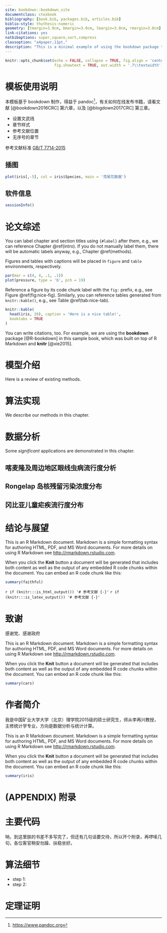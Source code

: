 ```yaml
--- 
site: bookdown::bookdown_site
documentclass: ctexbook
bibliography: [book.bib, packages.bib, articles.bib]
biblio-style: thuthesis-numeric
geometry: [tmargin=3.0cm, bmargin=3.0cm, lmargin=3.0cm, rmargin=3.0cm]
link-citations: yes
natbiboptions: super,square,sort,compress
classoption: "a4paper,11pt,"
description: "This is a minimal example of using the bookdown package to write a book. The output format for this example is bookdown::gitbook."
---
```


```r
knitr::opts_chunk$set(echo = FALSE, collapse = TRUE, fig.align = 'center',
                      fig.showtext = TRUE, out.width = '.7\\textwidth')
```


# 模板使用说明

本模板基于 bookdown 制作，得益于 pandoc^[<https://www.pandoc.org>]，有关如何在线发布书籍，请看文献 [@bookdown2016CRC] 第六章，以及 [@blogdown2017CRC] 第三章。

- 设置文武线
- 章节样式
- 参考文献位置
- 无序号的章节

参考文献标准 [GB/T 7714-2015](https://github.com/Haixing-Hu/GBT7714-2005-BibTeX-Style/files/153951/GBT.7714-2015.pdf)

## 插图

```r
plot(iris[,-5], col = iris$Species, main = '鸢尾花数据')
```


## 软件信息

```r
sessionInfo()
```



<!--chapter:end:index.Rmd-->

# 论文综述 {#intro}

You can label chapter and section titles using `{#label}` after them, e.g., we can reference Chapter \@ref(intro). If you do not manually label them, there will be automatic labels anyway, e.g., Chapter \@ref(methods).

Figures and tables with captions will be placed in `figure` and `table` environments, respectively.

```r
par(mar = c(4, 4, .1, .1))
plot(pressure, type = 'b', pch = 19)
```

Reference a figure by its code chunk label with the `fig:` prefix, e.g., see Figure \@ref(fig:nice-fig). Similarly, you can reference tables generated from `knitr::kable()`, e.g., see Table \@ref(tab:nice-tab).

```r
knitr::kable(
  head(iris, 20), caption = 'Here is a nice table!',
  booktabs = TRUE
)
```

You can write citations, too. For example, we are using the **bookdown** package [@R-bookdown] in this sample book, which was built on top of R Markdown and **knitr** [@xie2015].



<!--chapter:end:01-intro.Rmd-->

# 模型介绍

Here is a review of existing methods.

<!--chapter:end:02-literature.Rmd-->

# 算法实现 {#methods}

We describe our methods in this chapter.

<!--chapter:end:03-method.Rmd-->

# 数据分析

Some _significant_ applications are demonstrated in this chapter.

## 喀麦隆及周边地区眼线虫病流行度分析

## Rongelap 岛核残留污染浓度分布

## 冈比亚儿童疟疾流行度分布

<!--chapter:end:04-application.Rmd-->

# 结论与展望 {#summary}

This is an R Markdown document. Markdown is a simple formatting syntax for authoring HTML, PDF, and MS Word documents. For more details on using R Markdown see <http://rmarkdown.rstudio.com>.

When you click the **Knit** button a document will be generated that includes both content as well as the output of any embedded R code chunks within the document. You can embed an R code chunk like this:

```r
summary(faithful)
```


<!--chapter:end:05-summary.Rmd-->

`r if (knitr:::is_html_output()) '# 参考文献 {-}'`
`r if (knitr:::is_latex_output()) '# 参考文献 {-}'`

<!--chapter:end:06-references.Rmd-->

# 致谢 {#ack .unnumbered}

感谢党、感谢政府

This is an R Markdown document. Markdown is a simple formatting syntax for authoring HTML, PDF, and MS Word documents. For more details on using R Markdown see <http://rmarkdown.rstudio.com>.

When you click the **Knit** button a document will be generated that includes both content as well as the output of any embedded R code chunks within the document. You can embed an R code chunk like this:

```r
summary(cars)
```


<!--chapter:end:07-thanks.Rmd-->

# 作者简介 {#author .unnumbered}

我是中国矿业大学大学（北京）理学院2015级的硕士研究生，师从李再兴教授，主修统计学专业，方向是数据分析与统计计算。

This is an R Markdown document. Markdown is a simple formatting syntax for authoring HTML, PDF, and MS Word documents. For more details on using R Markdown see <http://rmarkdown.rstudio.com>.

When you click the **Knit** button a document will be generated that includes both content as well as the output of any embedded R code chunks within the document. You can embed an R code chunk like this:

```r
summary(iris)
```


<!--chapter:end:08-author.Rmd-->

\cleardoublepage 

# (APPENDIX) 附录 {-}

# 主要代码 {#sound}

呐，到这里朕的书差不多写完了，但还有几句话要交待，所以开个附录，再啰嗦几句，各位客官稍安勿躁、扶稳坐好。

# 算法细节

- step 1:
- step 2:

# 定理证明

<!--chapter:end:09-appendix.Rmd-->

